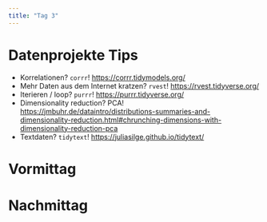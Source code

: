 ```yaml
---
title: "Tag 3"
---
```


# Datenprojekte Tips

- Korrelationen? `corrr`!
  <https://corrr.tidymodels.org/>
- Mehr Daten aus dem Internet kratzen? `rvest`!
  <https://rvest.tidyverse.org/>
- Iterieren / loop? `purrr`!
  <https://purrr.tidyverse.org/>
- Dimensionality reduction? PCA!
  <https://jmbuhr.de/dataintro/distributions-summaries-and-dimensionality-reduction.html#chrunching-dimensions-with-dimensionality-reduction-pca>
- Textdaten? `tidytext`!
  <https://juliasilge.github.io/tidytext/>


# Vormittag

# Nachmittag



